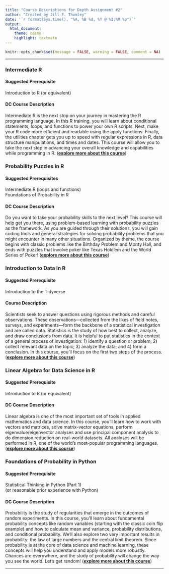 ```yaml
---
title: "Course Descriptions for Depth Assignment #2"
author: "Created by Jill E. Thomley"
date: '`r format(Sys.time(), "%A, %B %d, %Y @ %I:%M %p")`'
output: 
  html_document: 
    theme: cosmo
    highlight: textmate
---
```


```r
knitr::opts_chunk$set(message = FALSE, warning = FALSE, comment = NA)
```

<hr>

### **Intermediate R**

#### **Suggested Prerequisite**

Introduction to R (or equivalent)

#### **DC Course Description**

Intermediate R is the next stop on your journey in mastering the R programming language. In this R training, you will learn about conditional statements, loops, and functions to power your own R scripts. Next, make your R code more efficient and readable using the apply functions. Finally, the utilities chapter gets you up to speed with regular expressions in R, data structure manipulations, and times and dates. This course will allow you to take the next step in advancing your overall knowledge and capabilities while programming in R. ([**explore more about this course**](https://learn.datacamp.com/courses/intermediate-r))


### **Probability Puzzles in R**

#### **Suggested Prerequisites**

Intermediate R (loops and functions)    
Foundations of Probability in R

#### **DC Course Description**

Do you want to take your probability skills to the next level? This course will help get you there, using problem-based learning with probability puzzles as the framework. As you are guided through their solutions, you will gain coding tools and general strategies for solving probability problems that you might encounter in many other situations. Organized by theme, the course begins with classic problems like the Birthday Problem and Monty Hall, and ends with puzzles that involve poker like Texas Hold'em and the World Series of Poker! ([**explore more about this course**](https://learn.datacamp.com/courses/probability-puzzles-in-r))


### **Introduction to Data in R**

#### **Suggested Prerequisite**

Introduction to the Tidyverse

#### **Course Description**

Scientists seek to answer questions using rigorous methods and careful observations. These observations—collected from the likes of field notes, surveys, and experiments—form the backbone of a statistical investigation and are called data. Statistics is the study of how best to collect, analyze, and draw conclusions from data. It is helpful to put statistics in the context of a general process of investigation: 1) identify a question or problem; 2) collect relevant data on the topic; 3) analyze the data; and 4) form a conclusion. In this course, you'll focus on the first two steps of the process. ([**explore more about this course**](https://learn.datacamp.com/courses/introduction-to-data-in-r))


### **Linear Algebra for Data Science in R**

#### **Suggested Prerequisite**

Introduction to R (or equivalent)

#### **DC Course Description**

Linear algebra is one of the most important set of tools in applied mathematics and data science. In this course, you’ll learn how to work with vectors and matrices, solve matrix-vector equations, perform eigenvalue/eigenvector analyses and use principal component analysis to do dimension reduction on real-world datasets. All analyses will be performed in R, one of the world’s most-popular programming languages. ([**explore more about this course**](https://learn.datacamp.com/courses/linear-algebra-for-data-science-in-r))


### **Foundations of Probability in Python**

#### **Suggested Prerequisite**

Statistical Thinking in Python (Part 1)    
(or reasonable prior experience with Python)

#### **DC Course Description**

Probability is the study of regularities that emerge in the outcomes of random experiments. In this course, you'll learn about fundamental probability concepts like random variables (starting with the classic coin flip example) and how to calculate mean and variance, probability distributions, and conditional probability. We'll also explore two very important results in probability: the law of large numbers and the central limit theorem. Since probability is at the core of data science and machine learning, these concepts will help you understand and apply models more robustly. Chances are everywhere, and the study of probability will change the way you see the world. Let’s get random! ([**explore more about this course**](https://learn.datacamp.com/courses/foundations-of-probability-in-python))

<hr>